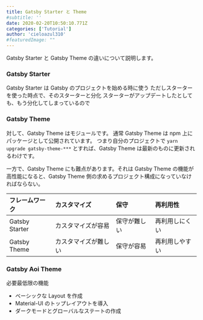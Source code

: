 ```yaml
---
title: Gatsby Starter と Theme
#subtitle: ''
date: 2020-02-20T10:50:10.771Z
categories: ['Tutorial']
author: 'cieloazul310'
#featuredImage: ""
---
```


Gatsby Starter と Gatsby Theme の違いについて説明します。

### Gatsby Starter

Gatsby Starter は Gatsby のプロジェクトを始める時に使う
ただしスターターを使った時点で、そのスターターと分化
スターターがアップデートしたとしても、もう分化してしまっているので

### Gatsby Theme

対して、Gatsby Theme はモジュールです。
通常 Gatsby Theme は npm 上にパッケージとして公開されています。
つまり自分のプロジェクトで `yarn upgrade gatsby-theme-***` とすれば、Gatsby Theme は最新のものに更新されるわけです。

一方で、Gatsby Theme にも難点があります。それは Gatsby Theme の機能が高性能になると、Gatsby Theme 側の求めるプロジェクト構成になっていなければならない。

| フレームワーク | カスタマイズ         | 保守         | 再利用性 |
| :------------- | :------------------- | :----------- | :---|
| Gatsby Starter | カスタマイズが容易   | 保守が難しい |  再利用しにくい  |
| Gatsby Theme   | カスタマイズが難しい | 保守が容易   |  再利用しやすい  |

<AdInArticle />

### Gatsby Aoi Theme

必要最低限の機能

- ベーシックな Layout を作成
- Material-UI のトップレイアウトを導入
- ダークモードとグローバルなステートの作成

